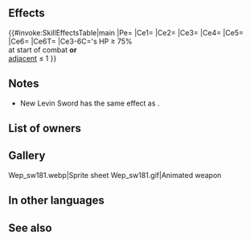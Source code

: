 {{Weapon Infobox
|tagid=SID_錬磨サンダーソード
|intID=4288
|exclusive=1
|weaponType=Sword
|cost=400
|might=16
|range=1
|cooldown=-2
|effect=Accelerates Special trigger (cooldown count-2; max cooldown count value cannot be reduced below 1).<br><br>Unit can counterattack regardless of foe's range. Calculates damage using the lower of foe's Def or Res.<br><br>At start of combat, if foe's HP ≥ 75% or if number of allies adjacent to unit ≤ 1, grants Atk/Spd/Def/Res+5 to unit, grants bonus to unit's Atk/Spd/Def/Res = 15% of unit's Spd at start of combat, neutralizes effects that inflict "Special cooldown charge -X" on unit, and reduces the percentage of foe's non-Special "reduce damage by X%" skills by 50% during combat (excluding area-of-effect Specials).
|required=Silver Sword
|properties=random_owner
}}
==Effects==
{{#invoke:SkillEffectsTable|main
|Pe={{Eft|Accelerates Special|2}}
|Ce1={{Eft|Distant Counter}}
|Ce2={{Eft|Lower Def Res}}
|Ce3={{Eft|Temporary buffs|Atk/Spd/Def/Res|5}}
|Ce4={{Eft|Temporary buffs|Atk/Spd/Def/Res|15% of {{Tgt|Unit}}'s Spd<br>at start of combat}}
|Ce5={{Eft|Neutralize Guard}}
|Ce6={{Eft|Reduce Damage Reduction|50%}}
|Ce6T={{Tgt|Foe}}
|Ce3-6C={{Tgt|Foe}}'s HP ≥ 75%<br>at start of combat '''or'''<br>[[adjacent]] {{Tgt|Allies}} ≤ 1
}}

==Notes==
* New Levin Sword has the same effect as {{St|Distant Counter}}.
{{LowerDefRes}}
{{Temporary buffs}}
{{At start of combat}}
{{CooldownChargeMinusNeutralization}}
{{Reduce Damage Reduction}}
==List of owners==
{{Skill Hero List}}
==Gallery==
<gallery>
Wep_sw181.webp|Sprite sheet
Wep_sw181.gif|Animated weapon
</gallery>
==In other languages==
{{OtherLanguages
|japanese=錬磨サンダーソード
|german=Neu-Donnerschwert
|spanishEU=Esp. trueno pulida
|spanishLA=Nueva Espada trueno
|french=Nouveau épée orage
|italian=Nuova spada folgore
|chineseTW=千錘百鍊雷電劍
|portuguese=Nova espada trovão
}}

==See also==
{{See also skills|cond=(Description LIKE '%unit can counterattack regardless%lower of foe_s Def or Res%') AND Exclusive='1'}}
{{Weapons Navbox}}